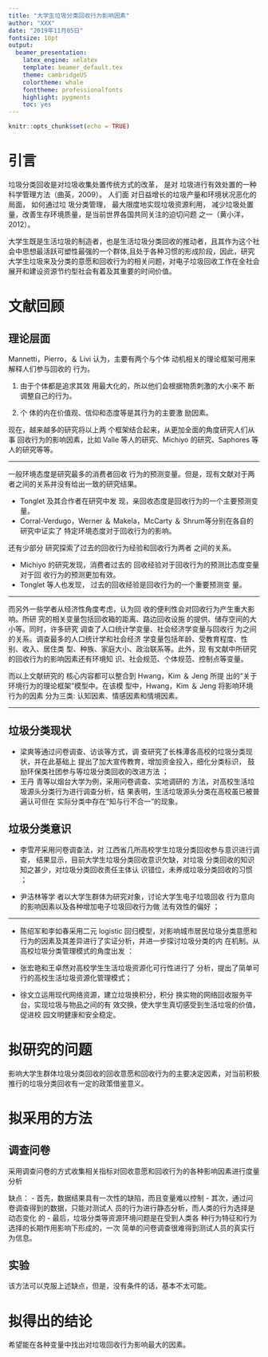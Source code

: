 ```yaml
---
title: "大学生垃圾分类回收行为影响因素"
author: "XXX"
date: "2019年11月05日"
fontsize: 10pt
output: 
  beamer_presentation: 
    latex_engine: xelatex
    template: beamer_default.tex
    theme: cambridgeUS
    colortheme: whale
    fonttheme: professionalfonts
    highlight: pygments
    toc: yes
---
```


```r
knitr::opts_chunk$set(echo = TRUE)
```


# 引言
垃圾分类回收是对垃圾收集处置传统方式的改革， 是对
垃圾进行有效处置的一种科学管理方法（曲英，2009）。 人们面
对日益增长的垃圾产量和环境状况恶化的局面， 如何通过垃
圾分类管理， 最大限度地实现垃圾资源利用， 减少垃圾处置
量，改善生存环境质量，是当前世界各国共同关注的迫切问题
之一（黄小洋，2012）。\par

大学生既是生活垃圾的制造者，也是生活垃圾分类回收的推动者，且其作为这个社会中思想最活跃可塑性最强的一个群体,且处于各种习惯的形成阶段，因此，研究大学生垃圾来及分类的意愿和回收行为的相关问题，对电子垃圾回收工作在全社会展开和建设资源节约型社会有着及其重要的时间价值。

# 文献回顾
## 理论层面
Mannetti，Pierro，＆ Livi 认为，主要有两个与个体
动机相关的理论框架可用来解释人们参与回收的
行为。  

1. 由于个体都是追求其效
用最大化的，所以他们会根据物质刺激的大小来不
断调整自己的行为。

2. 个
体的内在价值观、信仰和态度等是其行为的主要激
励因素。\newline

现在，越来越多的研究将以上两
个框架结合起来，从更加全面的角度研究人们从事
回收行为的影响因素，比如 Valle 等人的研究、Michiyo 的研究、Saphores 等人的研究等等。\par

---

一般环境态度是研究最多的消费者回收
行为的预测变量。但是，现有文献对于两者之间的关系并没有给出一致的研究结果。

- Tonglet 及其合作者在研究中发
现，亲回收态度是回收行为的一个主要预测变
量。
- Corral-Verdugo，Werner ＆ Makela，McCarty ＆ Shrum等分别在各自的研究中证实了
特定环境态度对于回收行为的影响。

还有少部分
研究探索了过去的回收行为经验和回收行为两者
之间的关系。

- Michiyo 的研究发现，消费者过去的
回收经验对于回收行为的预测比态度变量对于回
收行为的预测更加有效。
- Tonglet 等人也发现，
过去的回收经验是回收行为的一个重要预测变
量。

---

而另外一些学者从经济性角度考虑，认为回
收的便利性会对回收行为产生重大影响。所研
究的相关变量包括回收箱的距离、路边回收设施
的提供、储存空间的大小等。同时，许多研究
调查了人口统计学变量、社会经济学变量与回收行
为之间的关系。调查最多的人口统计学和社会经济
学变量包括年龄、受教育程度、性别、收入、居住类
型、种族、家庭大小、政治联系等。此外，现
有文献中所研究的回收行为的影响因素还有环境知
识、社会规范、个体规范、控制点等变量。

而以上文献研究的
核心内容都可以整合到 Hwang，Kim ＆ Jeng 所提
出的“关于环境行为的理论框架”模型中。在该模
型中，Hwang，Kim ＆ Jeng 将影响环境行为的因素
分为三类: 认知因素、情感因素和情境因素。

---

## 垃圾分类现状

- 梁爽等通过问卷调查、访谈等方式，调
查研究了长株潭各高校的垃圾分类现状，并在此基础上
提出了加大宣传教育，增加资金投入，细化分类标识，
鼓励环保类社团参与等垃圾分类回收的改进方法 ；
- 王丹
青等以烟台大学为例，采用问卷调查、实地调研的
方法，对高校生活垃圾源头分类行为进行调查分析，结
果表明，生活垃圾源头分类在高校虽已被普遍认可但在
实际分类中存在“知与行不合一”的现象。

## 垃圾分类意识

- 李雪芹采用问卷调查法，对
江西省几所高校学生垃圾分类回收参与意识进行调查，
结果显示，目前大学生垃圾分类回收意识欠缺，对垃圾
分类回收的知识知之甚少，对垃圾分类回收责任主体认
识错位，未养成垃圾分类回收的习惯 ；

- 尹洁林等学
者以大学生群体为研究对象，讨论大学生电子垃圾回收
行为意向的影响因素以及各种增加电子垃圾回收行为做
法有效性的偏好 ；

---

- 陈绍军和李如春采用二元 logistic
回归模型，对影响城市居民垃圾分类意愿和行为的因素及其差异进行了实证分析，并进一步探讨垃圾分类的内
在机制。从高校垃圾分类管理模式的角度出发 ：

- 张宏艳和王卓然对高校学生生活垃圾资源化可行性进行了
分析，提出了简单可行的高校生活垃圾资源化管理模式；

- 徐文立运用现代网络资源，建立垃圾换积分，积分
换实物的网络回收服务平台，实现垃圾与物品之间的有
效交换，使大学生真切感受到生活垃圾的价值，促进校
园文明健康和安全稳定。\par


# 拟研究的问题
影响大学生群体垃圾分类回收的回收意愿和回收行为的主要决定因素，对当前积极推行的垃圾分类回收有一定的政策借鉴意义。

# 拟采用的方法
## 调查问卷
采用调查问卷的方式收集相关指标对回收意愿和回收行为的各种影响因素进行度量分析\par
缺点：\newline
- 首先，数据结果具有一次性的缺陷，而且变量难以控制 
- 其次，通过问卷调查得到的数据，只能对测试人
员的行为进行静态分析，而人类的行为选择是动态变化
的
- 最后，垃圾分类等资源环境问题是在受到人类各
种行为特征和行为选择的长期作用影响下形成的，一次
简单的问卷调查很难得到测试人员的真实行为信息。

## 实验
该方法可以克服上述缺点，但是，没有条件的话，基本不太可能。

# 拟得出的结论
希望能在各种变量中找出对垃圾回收行为影响最大的因素。

